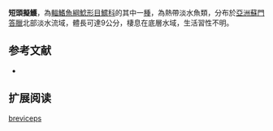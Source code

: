 {{Speciesbox
| name = 短頭擬鱯
| image = 
| image_width = 250px
| image_caption = 
| status = NE
| status_system = IUCN3.1
| genus = Pseudomystus
| species = breviceps
| authority = {{le|查爾斯·塔特·里根|Charles Tate Regan|Regan}}, 1913
| synonyms = *''Liocassis breviceps '',Regan, 1913 
*''Leiocassis breviceps '',Regan, 1913 
}}
'''短頭擬鱯'''，為[[輻鰭魚綱|輻鰭魚綱]][[鯰形目|鯰形目]][[鱨科|鱨科]]的其中一[[種|種]]，為熱帶淡水魚類，分布於[[亞洲|亞洲]][[蘇門答臘|蘇門答臘]]北部淡水流域，體長可達9公分，棲息在底層水域，生活習性不明。

==参考文献==
*{{FishBase_species|genus=Pseudomystus|species=breviceps|year=2015|month=4}}

== 扩展阅读 ==
{{refbegin}}
{{wikispecies-inline|Pseudomystus breviceps|短頭擬鱯}}
{{refend}}
{{Taxonbar|from=Q5609453}}

[[Category:擬鱯屬|breviceps]]